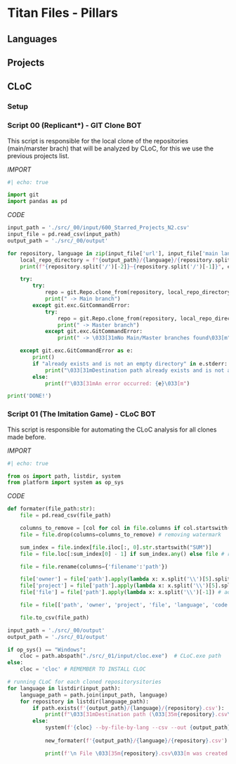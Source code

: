 # Titan Files - Pillars

## Languages

## Projects

## CLoC

### Setup

### Script 00 (**Replicant***) - GIT Clone BOT

This script is responsible for the local clone of the repositories (main/marster brach) that will be analyzed by CLoC, for this we use the previous projects list.

*IMPORT*

```python
#| echo: true

import git
import pandas as pd

```

*CODE*

```python
input_path = './src/_00/input/600_Starred_Projects_N2.csv'
input_file = pd.read_csv(input_path)
output_path = './src/_00/output'

for repository, language in zip(input_file['url'], input_file['main language']):
    local_repo_directory = f"{output_path}/{language}/{repository.split('/')[-2]}~{repository.split('/')[-1]}"
    print(f"{repository.split('/')[-2]}~{repository.split('/')[-1]}", end="")

    try:
        try:
            repo = git.Repo.clone_from(repository, local_repo_directory, branch='main')
            print(" -> Main branch")
        except git.exc.GitCommandError:
            try:
                repo = git.Repo.clone_from(repository, local_repo_directory, branch='master')
                print(" -> Master branch")
            except git.exc.GitCommandError:
                print(" -> \033[31mNo Main/Master branches found\033[m")

    except git.exc.GitCommandError as e:
        print()
        if "already exists and is not an empty directory" in e.stderr:
            print("\033[31mDestination path already exists and is not an empty directory\033[m")
        else:
            print(f"\033[31mAn error occurred: {e}\033[m")

print('DONE!')

```

### Script 01 (**The Imitation Game**) - CLoC BOT

This script is responsible for automating the CLoC analysis for all clones made before.

*IMPORT*

```python
#| echo: true

from os import path, listdir, system
from platform import system as op_sys

```

*CODE*

```python
def formater(file_path:str):
    file = pd.read_csv(file_path)

    columns_to_remove = [col for col in file.columns if col.startswith("github.com/AlDanial/cloc")]
    file = file.drop(columns=columns_to_remove) # removing watermark

    sum_index = file.index[file.iloc[:, 0].str.startswith("SUM")]
    file = file.loc[:sum_index[0] - 1] if sum_index.any() else file # removing lines that we are not interested in

    file = file.rename(columns={'filename':'path'})

    file['owner'] = file['path'].apply(lambda x: x.split('\\')[5].split('~')[0])
    file['project'] = file['path'].apply(lambda x: x.split('\\')[5].split('~')[1])
    file['file'] = file['path'].apply(lambda x: x.split('\\')[-1]) # adding columns to the owner, project, and file name

    file = file[['path', 'owner', 'project', 'file', 'language', 'code', 'comment', 'blank']] # rearranging csv

    file.to_csv(file_path)

```

```python
input_path = './src/_00/output'
output_path = './src/_01/output'

if op_sys() == "Windows":
    cloc = path.abspath("./src/_01/input/cloc.exe")  # CLoC.exe path
else:
    cloc = 'cloc' # REMEMBER TO INSTALL CLOC

# running CLoC for each cloned repositorysitories
for language in listdir(input_path):
    language_path = path.join(input_path, language)
    for repository in listdir(language_path):
        if path.exists(f'{output_path}/{language}/{repository}.csv'):
            print(f"\033[31mDestination path (\033[35m{repository}.csv\033[31m) already exists and is not an empty directoryn\033[m")
        else:
            system(f'{cloc} --by-file-by-lang --csv --out {output_path}/{language}/{repository}.csv {input_path}/{language}/{repository}')
            
            new_formater(f'{output_path}/{language}/{repository}.csv')

            print(f'\n File \033[35m{repository}.csv\033[m was created successfully \n')

```
